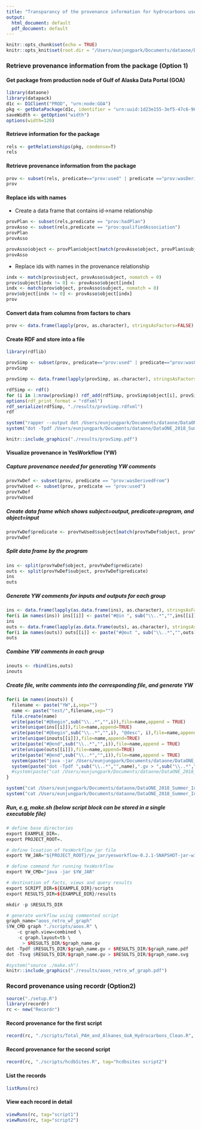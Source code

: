 ```yaml
---
title: "Transparancy of the provenance information for hydrocarbons use case in DataONE"
output:
  html_document: default
  pdf_document: default
---
```


```r
knitr::opts_chunk$set(echo = TRUE)
knitr::opts_knit$set(root.dir = "/Users/eunjungpark/Documents/dataone/DataONE_2018_Summer_Intern_Project1/transparency")
```

### Retrieve provenance information from the package (Option 1)
#### Get package from production node of Gulf of Alaska Data Portal (GOA)
```r
library(dataone)
library(datapack)
d1c <- D1Client("PROD", "urn:node:GOA")
pkg <- getDataPackage(d1c, identifier = "urn:uuid:1d23e155-3ef5-47c6-9612-027c80855e8d", lazyLoad=TRUE, limit="0MB", quiet=FALSE)
saveWidth <- getOption("width")
options(width=120)
```

#### Retrieve information for the package
```r
rels <- getRelationships(pkg, condense=T)
rels
```

#### Retrieve provenance information from the package
```r
prov <- subset(rels, predicate=="prov:used" | predicate =="prov:wasDerivedFrom" | predicate=="prov:wasGeneratedBy")
prov
```

#### Replace ids with names
+ Create a data frame that contains id->name relationship
```r
provPlan <- subset(rels,predicate == "prov:hadPlan")
provAsso <- subset(rels,predicate == "prov:qualifiedAssociation")
provPlan
provAsso
```
```r
provAsso$object <- provPlan$object[match(provAsso$object, provPlan$subject)]
provAsso
```

+ Replace ids with names in the provenance relationship
```r
indx <- match(prov$subject, provAsso$subject, nomatch = 0)
prov$subject[indx != 0] <- provAsso$object[indx]
indx <- match(prov$object, provAsso$subject, nomatch = 0)
prov$object[indx != 0] <- provAsso$object[indx]
prov
```

#### Convert data fram columns from factors to chars
```r
prov <- data.frame(lapply(prov, as.character), stringsAsFactors=FALSE)
```

#### Create RDF and store into a file
```r
library(rdflib)
```

<!--
```r
rdf <- rdf()
for (i in 1:nrow(prov)) rdf_add(rdf,prov$object[i],prov$predicate[i],prov$subject[i], subjectType="uri", objectType="uri")
options(rdf_print_format = "rdfxml")
rdf_serialize(rdf, "./results/prov.rdfxml")
rdf
```

#### Convert rdf file to dot and then to pdf to visualize
```r
system("rapper --output dot /Users/eunjungpark/Documents/dataone/DataONE_2018_Summer_Intern_Project1/transparency/results/prov.rdfxml > /Users/eunjungpark/Documents/dataone/DataONE_2018_Summer_Intern_Project1/transparency/results/prov.dot")
system("dot -Tpdf /Users/eunjungpark/Documents/dataone/DataONE_2018_Summer_Intern_Project1/transparency/results/prov.dot > /Users/eunjungpark/Documents/dataone/DataONE_2018_Summer_Intern_Project1/transparency/results/prov.pdf")
```
```r
knitr::include_graphics("./results/prov.pdf")
```


#### Generate Simpler Workflow
-->

```r
provSimp <- subset(prov, predicate=="prov:used" | predicate=="prov:wasGeneratedBy")
provSimp
```

```r
provSimp <- data.frame(lapply(provSimp, as.character), stringsAsFactors=FALSE)
```

```r
rdfSimp <- rdf()
for (i in 1:nrow(provSimp)) rdf_add(rdfSimp, provSimp$object[i], provSimp$predicate[i], provSimp$subject[i], subjectType="uri", objectType="uri")
options(rdf_print_format = "rdfxml")
rdf_serialize(rdfSimp, "./results/provSimp.rdfxml")
rdf
```

```r
system("rapper --output dot /Users/eunjungpark/Documents/dataone/DataONE_2018_Summer_Intern_Project1/transparency/results/provSimp.rdfxml > /Users/eunjungpark/Documents/dataone/DataONE_2018_Summer_Intern_Project1/transparency/results/provSimp.dot")
system("dot -Tpdf /Users/eunjungpark/Documents/dataone/DataONE_2018_Summer_Intern_Project1/transparency/results/provSimp.dot > /Users/eunjungpark/Documents/dataone/DataONE_2018_Summer_Intern_Project1/transparency/results/provSimp.pdf")
```
```r
knitr::include_graphics("./results/provSimp.pdf")
```


<!--
#### Using resource map
+ Collect only provenance information
```r
relsNoCondense <- getRelationships(pkg)
provRels <- relsNoCondense[ grep("prov", relsNoCondense$predicate), ]
provRels
```

+ Create a new resource map and save into a file
```r
resMapId <- sprintf("%s%s", "resourceMap_", uuid::UUIDgenerate())  
resMap <- new("ResourceMap", id=resMapId)
resMap <- createFromTriples(resMap, provRels, getIdentifiers(pkg))
serializeRDF(resMap, "./data/rdf-prov-uncleaned.xml")
```

+ To get a clean workflow, users have to manually go through the resource map
```r
system("rapper --output dot /Users/eunjungpark/Documents/dataone/DataONE_2018_Summer_Intern_Project1/transparency/data/rdf-prov > /Users/eunjungpark/Documents/dataone/DataONE_2018_Summer_Intern_Project1/transparency/results/provFromRM.dot")
system("dot -Tpdf /Users/eunjungpark/Documents/dataone/DataONE_2018_Summer_Intern_Project1/transparency/results/provFromRM.dot > /Users/eunjungpark/Documents/dataone/DataONE_2018_Summer_Intern_Project1/transparency/results/provFromRM.pdf")
```
```r
knitr::include_graphics("./results/provFromRM.pdf")
```
-->

#### Visualize provenance in YesWorkflow (YW)
##### Capture provenance needed for generating YW comments
```r
provYwDef <- subset(prov, predicate == "prov:wasDerivedFrom")
provYwUsed <- subset(prov, predicate == "prov:used")
provYwDef
provYwUsed
```

##### Create data frame which shows subject=output, predicate=program, and object=input
```r
provYwDef$predicate <- provYwUsed$subject[match(provYwDef$object, provYwUsed$object, nomatch=0)]
provYwDef
```

##### Split data frame by the program
```r
ins <- split(provYwDef$object, provYwDef$predicate)
outs <- split(provYwDef$subject, provYwDef$predicate)
ins
outs
```

##### Generate YW comments for inputs and outputs for each group
```r
ins <- data.frame(lapply(as.data.frame(ins), as.character), stringsAsFactors = FALSE)
for(i in names(ins)) ins[[i]] <- paste("#@in ", sub("\\..*","",ins[[i]]), " @URI file:", ins[[i]],sep="")
ins
outs <- data.frame(lapply(as.data.frame(outs), as.character), stringsAsFactors = FALSE)
for(i in names(outs)) outs[[i]] <- paste("#@out ", sub("\\..*","",outs[[i]]), " @URI file:", outs[[i]],sep="")
outs
```

##### Combine YW comments in each group
```r
inouts <- rbind(ins,outs)
inouts
```

##### Create file, write comments into the corresponding file, and generate YW
```r
for(i in names(inouts)) {
  filename <- paste("YW",i,sep="")
  name <- paste("test/",filename,sep="")
  file.create(name)
  write(paste("#@begin",sub("\\..*","",i)),file=name,append = TRUE)
  write(unique(ins[[i]]),file=name,append=TRUE)
  write(paste("#@begin",sub("\\..*","",i), "@desc", i),file=name,append = TRUE)
  write(unique(inouts[[i]]),file=name,append=TRUE)
  write(paste("#@end",sub("\\..*","",i)),file=name,append = TRUE)
  write(unique(outs[[i]]),file=name,append=TRUE)
  write(paste("#@end",sub("\\..*","",i)),file=name,append = TRUE)
  system(paste("java -jar /Users/eunjungpark/Documents/dataone/DataONE_2018_Summer_Intern_Project1/transparency/yw_jar/yesworkflow-0.2.1-SNAPSHOT-jar-with-dependencies.jar graph ",name," -c graph.view=combined -c graph.layout=tb > ",sub("\\..*","",name),".gv",sep=""))
  system(paste("dot -Tpdf ",sub("\\..*","",name),".gv > ",sub("\\..*","",name),".pdf", sep=""))
  #system(paste("cat /Users/eunjungpark/Documents/dataone/DataONE_2018_Summer_Intern_Project1/transparency/",sub("\\..*","",name),sep = ""),intern = TRUE)
}
```


```r
system("cat /Users/eunjungpark/Documents/dataone/DataONE_2018_Summer_Intern_Project1/transparency/test/YWTotal_PAH_and_Al.R",intern = TRUE)
system("cat /Users/eunjungpark/Documents/dataone/DataONE_2018_Summer_Intern_Project1/transparency/test/YWhcdbSites.R",intern = TRUE)
```

<!--
```r
knitr::include_graphics("./test/YWTotalPAH.pdf")
knitr::include_graphics("./test/YWhcdbSites.pdf")
```
-->

##### Run, e.g, make.sh (below script block can be stored in a single executable file)
```r
# define base directories
export EXAMPLE_DIR=.
export PROJECT_ROOT=.

# define lcoation of YesWorkflow jar file
export YW_JAR="${PROJECT_ROOT}/yw_jar/yesworkflow-0.2.1-SNAPSHOT-jar-with-dependencies.jar"

# define command for running YesWorkflow
export YW_CMD="java -jar $YW_JAR"

# destination of facts, views and query results
export SCRIPT_DIR=${EXAMPLE_DIR}/scripts
export RESULTS_DIR=${EXAMPLE_DIR}/results

mkdir -p $RESULTS_DIR

# generate workflow using commented script
graph_name="aoos_retro_wf_graph"
$YW_CMD graph "./scripts/aoos.R" \
    -c graph.view=combined \
    -c graph.layout=tb \
      > $RESULTS_DIR/$graph_name.gv
dot -Tpdf $RESULTS_DIR/$graph_name.gv > $RESULTS_DIR/$graph_name.pdf
dot -Tsvg $RESULTS_DIR/$graph_name.gv > $RESULTS_DIR/$graph_name.svg
```

```r
#system("source ./make.sh")
knitr::include_graphics("./results/aoos_retro_wf_graph.pdf")
```


### Record provenance using recordr (Option2)
```r
source("./setup.R")
library(recordr)
rc <- new("Recordr")
```

#### Record provenance for the first script
```r
record(rc, "./scripts/Total_PAH_and_Alkanes_GoA_Hydrocarbons_Clean.R", tag="total_pah_and_alkanes_goa_hydrocarbons_clean script1")
```

#### Record provenance for the second script
```r
record(rc, "./scripts/hcdbSites.R", tag="hcdbsites script2")
```

#### List the records
```r
listRuns(rc)
```

#### View each record in detail
```r
viewRuns(rc, tag="script1")
viewRuns(rc, tag="script2")
```

